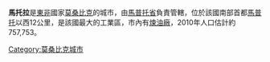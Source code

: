 {{Infobox settlement
|official_name          = 馬托拉
|other_name             =
|native_name            = Matola
|nickname               =
|motto                  =
|image_skyline          =
|imagesize              =
|image_caption          =
|image_flag             =
|flag_size              =
|image_seal             =
|seal_size              =
|image_shield           =
|shield_size            =
|image_blank_emblem     =
|blank_emblem_size      =
|image_map              =
|mapsize                =
|pushpin_map_caption    = 在莫桑比克的位置
|pushpin_map            = Mozambique
|pushpin_label_position =
|pushpin_mapsize        =200
|coordinates_region     = MZ
|subdivision_type       = 國家
|subdivision_name       = {{MOZ}}
|subdivision_type1      = 省
|subdivision_name1      = [[馬普托省|馬普托省]]
|subdivision_type2      = 
|subdivision_name2      =
|government_type        =
|leader_title           =
|leader_name            =
|leader_title1          =  <!-- for places with, say, both a mayor and a city manager -->
|leader_name1           =
|established_title      =
|established_date       =
|established_title2     =  <!-- Incorporated (town) -->
|established_date2      =
|established_title3     =
|established_date3      =
|unit_pref              = <!--Enter: Imperial, if Imperial (metric) is desired-->
|area_footnotes         =
|area_total_km2             =
|area_land_km2              =
|area_water_km2             =
|area_total_sq_mi        =
|area_land_sq_mi         =
|area_water_sq_mi        =
|area_water_percent     =
|area_urban_km2             =
|area_urban_sq_mi        =
|population_as_of       = 2007年
|population_footnotes   =
|population_note        =
|settlement_type        = <!--For Town or Village (Leave blank for the default City)-->
|population_total       = 675422
|population_density_km2     =
|population_density_sq_mi =
|population_urban       =
|population_density_urban_km2 =
|population_density_urban_mi2 =
|timezone               =
|utc_offset             =
|timezone_DST           =
|utc_offset_DST         =
|latd=25|latm=58|lats=2.42|latNS=S
|longd=32|longm=27|longs=24.09|longEW=E
|elevation_footnotes    =  <!--for references: use <ref> </ref> tags-->
|elevation_m              =
|elevation_ft           =
|postal_code_type       =  <!-- enter ZIP code, Postcode, Post code, Postal code... -->
|postal_code            =
|area_code              =
|website                =
|footnotes              =
}}

'''馬托拉'''是[[東非|東非]]國家[[莫桑比克|莫桑比克]]的城市，由[[馬普托省|馬普托省]]負責管轄，位於該國南部首都[[馬普托|馬普托]]以西12公里，是該國最大的工業區，市內有[[煉油廠|煉油廠]]，2010年人口估計約757,753。

[[Category:莫桑比克城市|Category:莫桑比克城市]]